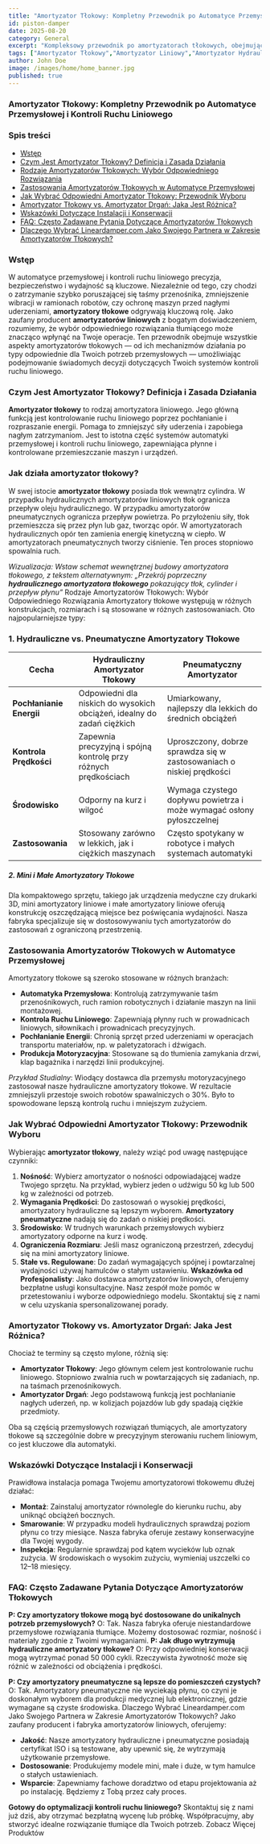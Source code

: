 ```yaml
---
title: "Amortyzator Tłokowy: Kompletny Przewodnik po Automatyce Przemysłowej i Kontroli Ruchu Liniowego"
id: piston-damper
date: 2025-08-20
category: General
excerpt: "Kompleksowy przewodnik po amortyzatorach tłokowych, obejmujący ich rodzaje, zasady działania, zastosowania i kryteria wyboru dla automatyki przemysłowej."
tags: ["Amortyzator Tłokowy","Amortyzator Liniowy","Amortyzator Hydrauliczny","Amortyzator Pneumatyczny","Automatyka Przemysłowa","Kontrola Ruchu Liniowego","Przewodnik Wyboru Amortyzatorów","Przemysłowe Rozwiązania Tłumiące","Mini Amortyzator Tłokowy","Systemy Kontroli Ruchu"]
author: John Doe
image: /images/home/home_banner.jpg
published: true
---
```


### Amortyzator Tłokowy: Kompletny Przewodnik po Automatyce Przemysłowej i Kontroli Ruchu Liniowego

### Spis treści
*  [Wstęp](#wstęp)
*  [Czym Jest Amortyzator Tłokowy? Definicja i Zasada Działania](#czym-jest-amortyzator-tłokowy-definicja-i-zasada-działania)
*  [Rodzaje Amortyzatorów Tłokowych: Wybór Odpowiedniego Rozwiązania](#rodzaje-amortyzatorów-tłokowych-wybór-odpowiedniego-rozwiązania)
*  [Zastosowania Amortyzatorów Tłokowych w Automatyce Przemysłowej](#zastosowania-amortyzatorów-tłokowych-w-automatyce-przemysłowej)
*  [Jak Wybrać Odpowiedni Amortyzator Tłokowy: Przewodnik Wyboru](#jak-wybrać-odpowiedni-amortyzator-tłokowy-przewodnik-wyboru)
*  [Amortyzator Tłokowy vs. Amortyzator Drgań: Jaka Jest Różnica?](#amortyzator-tłokowy-vs-amortyzator-drgań-jaka-jest-różnica)
*  [Wskazówki Dotyczące Instalacji i Konserwacji](#wskazówki-dotyczące-instalacji-i-konserwacji)
*  [FAQ: Często Zadawane Pytania Dotyczące Amortyzatorów Tłokowych](#faq-często-zadawane-pytania-dotyczące-amortyzatorów-tłokowych)
*  [Dlaczego Wybrać Lineardamper.com Jako Swojego Partnera w Zakresie Amortyzatorów Tłokowych?](#dlaczego-wybrać-lineardampercom-jako-swojego-partnera-w-zakresie-amortyzatorów-tłokowych)

### Wstęp
W automatyce przemysłowej i kontroli ruchu liniowego precyzja, bezpieczeństwo i wydajność są kluczowe. Niezależnie od tego, czy chodzi o zatrzymanie szybko poruszającej się taśmy przenośnika, zmniejszenie wibracji w ramionach robotów, czy ochronę maszyn przed nagłymi uderzeniami, **amortyzatory tłokowe** odgrywają kluczową rolę. Jako zaufany producent **amortyzatorów liniowych** z bogatym doświadczeniem, rozumiemy, że wybór odpowiedniego rozwiązania tłumiącego może znacząco wpłynąć na Twoje operacje. Ten przewodnik obejmuje wszystkie aspekty amortyzatorów tłokowych — od ich mechanizmów działania po typy odpowiednie dla Twoich potrzeb przemysłowych — umożliwiając podejmowanie świadomych decyzji dotyczących Twoich systemów kontroli ruchu liniowego.

### Czym Jest Amortyzator Tłokowy? Definicja i Zasada Działania
**Amortyzator tłokowy** to rodzaj amortyzatora liniowego. Jego główną funkcją jest kontrolowanie ruchu liniowego poprzez pochłanianie i rozpraszanie energii. Pomaga to zmniejszyć siły uderzenia i zapobiega nagłym zatrzymaniom. Jest to istotna część systemów automatyki przemysłowej i kontroli ruchu liniowego, zapewniająca płynne i kontrolowane przemieszczanie maszyn i urządzeń.
### Jak działa amortyzator tłokowy?
W swej istocie **amortyzator tłokowy** posiada tłok wewnątrz cylindra. W przypadku hydraulicznych amortyzatorów liniowych tłok ogranicza przepływ oleju hydraulicznego. W przypadku amortyzatorów pneumatycznych ogranicza przepływ powietrza. Po przyłożeniu siły, tłok przemieszcza się przez płyn lub gaz, tworząc opór. W amortyzatorach hydraulicznych opór ten zamienia energię kinetyczną w ciepło. W amortyzatorach pneumatycznych tworzy ciśnienie. Ten proces stopniowo spowalnia ruch.

*Wizualizacja: Wstaw schemat wewnętrznej budowy amortyzatora tłokowego, z tekstem alternatywnym: „Przekrój poprzeczny **hydraulicznego amortyzatora tłokowego** pokazujący tłok, cylinder i przepływ płynu”*
Rodzaje Amortyzatorów Tłokowych: Wybór Odpowiedniego Rozwiązania
Amortyzatory tłokowe występują w różnych konstrukcjach, rozmiarach i są stosowane w różnych zastosowaniach. Oto najpopularniejsze typy:

### 1. Hydrauliczne vs. Pneumatyczne Amortyzatory Tłokowe

| Cecha | Hydrauliczny Amortyzator Tłokowy | Pneumatyczny Amortyzator |
| ------ | ------ | ------ |
| **Pochłanianie Energii** | Odpowiedni dla niskich do wysokich obciążeń, idealny do zadań ciężkich | Umiarkowany, najlepszy dla lekkich do średnich obciążeń |
| **Kontrola Prędkości** | Zapewnia precyzyjną i spójną kontrolę przy różnych prędkościach | Uproszczony, dobrze sprawdza się w zastosowaniach o niskiej prędkości |
| **Środowisko** | Odporny na kurz i wilgoć | Wymaga czystego dopływu powietrza i może wymagać osłony pyłoszczelnej |
| **Zastosowania** | Stosowany zarówno w lekkich, jak i ciężkich maszynach | Często spotykany w robotyce i małych systemach automatyki |

##### 2. Mini i Małe Amortyzatory Tłokowe

Dla kompaktowego sprzętu, takiego jak urządzenia medyczne czy drukarki 3D, mini amortyzatory liniowe i małe amortyzatory liniowe oferują konstrukcję oszczędzającą miejsce bez poświęcania wydajności. Nasza fabryka specjalizuje się w dostosowywaniu tych amortyzatorów do zastosowań z ograniczoną przestrzenią.

### Zastosowania Amortyzatorów Tłokowych w Automatyce Przemysłowej
Amortyzatory tłokowe są szeroko stosowane w różnych branżach:
*   **Automatyka Przemysłowa**: Kontrolują zatrzymywanie taśm przenośnikowych, ruch ramion robotycznych i działanie maszyn na linii montażowej.
*   **Kontrola Ruchu Liniowego**: Zapewniają płynny ruch w prowadnicach liniowych, siłownikach i prowadnicach precyzyjnych.
*   **Pochłanianie Energii**: Chronią sprzęt przed uderzeniami w operacjach transportu materiałów, np. w paletyzatorach i dźwigach.
*   **Produkcja Motoryzacyjna**: Stosowane są do tłumienia zamykania drzwi, klap bagażnika i narzędzi linii produkcyjnej.

*Przykład Studialny*: Wiodący dostawca dla przemysłu motoryzacyjnego zastosował nasze hydrauliczne amortyzatory tłokowe. W rezultacie zmniejszyli przestoje swoich robotów spawalniczych o 30%. Było to spowodowane lepszą kontrolą ruchu i mniejszym zużyciem.

### Jak Wybrać Odpowiedni Amortyzator Tłokowy: Przewodnik Wyboru
Wybierając **amortyzator tłokowy**, należy wziąć pod uwagę następujące czynniki:
1.  **Nośność**: Wybierz amortyzator o nośności odpowiadającej wadze Twojego sprzętu. Na przykład, wybierz jeden o udźwigu 50 kg lub 500 kg w zależności od potrzeb.
2.  **Wymagania Prędkości**: Do zastosowań o wysokiej prędkości, amortyzatory hydrauliczne są lepszym wyborem. **Amortyzatory pneumatyczne** nadają się do zadań o niskiej prędkości.
3.  **Środowisko**: W trudnych warunkach przemysłowych wybierz amortyzatory odporne na kurz i wodę.
4.  **Ograniczenia Rozmiaru**: Jeśli masz ograniczoną przestrzeń, zdecyduj się na mini amortyzatory liniowe.
5.  **Stałe vs. Regulowane**: Do zadań wymagających spójnej i powtarzalnej wydajności używaj hamulców o stałym ustawieniu.
**Wskazówka od Profesjonalisty**: Jako dostawca amortyzatorów liniowych, oferujemy bezpłatne usługi konsultacyjne. Nasz zespół może pomóc w przetestowaniu i wyborze odpowiedniego modelu. Skontaktuj się z nami w celu uzyskania spersonalizowanej porady.

### Amortyzator Tłokowy vs. Amortyzator Drgań: Jaka Jest Różnica?
Chociaż te terminy są często mylone, różnią się:
*   **Amortyzator Tłokowy**: Jego głównym celem jest kontrolowanie ruchu liniowego. Stopniowo zwalnia ruch w powtarzających się zadaniach, np. na taśmach przenośnikowych.
*   **Amortyzator Drgań**: Jego podstawową funkcją jest pochłanianie nagłych uderzeń, np. w kolizjach pojazdów lub gdy spadają ciężkie przedmioty.

Oba są częścią przemysłowych rozwiązań tłumiących, ale amortyzatory tłokowe są szczególnie dobre w precyzyjnym sterowaniu ruchem liniowym, co jest kluczowe dla automatyki.

### Wskazówki Dotyczące Instalacji i Konserwacji

Prawidłowa instalacja pomaga Twojemu amortyzatorowi tłokowemu dłużej działać:
*   **Montaż**: Zainstaluj amortyzator równolegle do kierunku ruchu, aby uniknąć obciążeń bocznych.
*   **Smarowanie**: W przypadku modeli hydraulicznych sprawdzaj poziom płynu co trzy miesiące. Nasza fabryka oferuje zestawy konserwacyjne dla Twojej wygody.
*   **Inspekcja**: Regularnie sprawdzaj pod kątem wycieków lub oznak zużycia. W środowiskach o wysokim zużyciu, wymieniaj uszczelki co 12–18 miesięcy.

### FAQ: Często Zadawane Pytania Dotyczące Amortyzatorów Tłokowych
**P: Czy amortyzatory tłokowe mogą być dostosowane do unikalnych potrzeb przemysłowych?**
O: Tak. Nasza fabryka oferuje niestandardowe przemysłowe rozwiązania tłumiące. Możemy dostosować rozmiar, nośność i materiały zgodnie z Twoimi wymaganiami.
**P: Jak długo wytrzymują hydrauliczne amortyzatory tłokowe?**
O: Przy odpowiedniej konserwacji mogą wytrzymać ponad 50 000 cykli. Rzeczywista żywotność może się różnić w zależności od obciążenia i prędkości.

**P: Czy amortyzatory pneumatyczne są lepsze do pomieszczeń czystych?**
O: Tak. Amortyzatory pneumatyczne nie wyciekają płynu, co czyni je doskonałym wyborem dla produkcji medycznej lub elektronicznej, gdzie wymagane są czyste środowiska.
Dlaczego Wybrać Lineardamper.com Jako Swojego Partnera w Zakresie Amortyzatorów Tłokowych?
Jako zaufany producent i fabryka amortyzatorów liniowych, oferujemy:
*   **Jakość**: Nasze amortyzatory hydrauliczne i pneumatyczne posiadają certyfikat ISO i są testowane, aby upewnić się, że wytrzymają użytkowanie przemysłowe.
*   **Dostosowanie**: Produkujemy modele mini, małe i duże, w tym hamulce o stałych ustawieniach.
*   **Wsparcie**: Zapewniamy fachowe doradztwo od etapu projektowania aż po instalację. Będziemy z Tobą przez cały proces.

**Gotowy do optymalizacji kontroli ruchu liniowego?** Skontaktuj się z nami już dziś, aby otrzymać bezpłatną wycenę lub próbkę. Współpracujmy, aby stworzyć idealne rozwiązanie tłumiące dla Twoich potrzeb.
Zobacz Więcej Produktów
